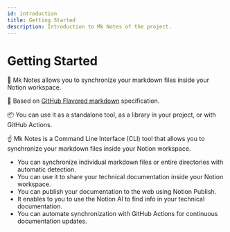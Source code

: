 ```yaml
---
id: introduction
title: Getting Started
description: Introduction to Mk Notes of the project.
---
```


# Getting Started

🔄 Mk Notes allows you to synchronize your markdown files inside your Notion workspace.

💅 Based on [GitHub Flavored markdown](https://github.github.com/gfm/) specification.

📦 You can use it as a standalone tool, as a library in your project, or with GitHub Actions.

☝️ Mk Notes is a Command Line Interface (CLI) tool that allows you to synchronize your markdown files inside your Notion workspace.

- You can synchronize individual markdown files or entire directories with automatic detection.
- You can use it to share your technical documentation inside your Notion workspace.
- You can publish your documentation to the web using Notion Publish.
- It enables to you to use the Notion AI to find info in your technical documentation.
- You can automate synchronization with GitHub Actions for continuous documentation updates.
